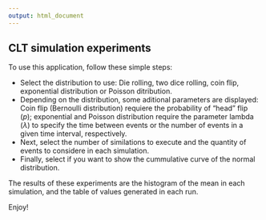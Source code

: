 ```yaml
---
output: html_document
---
```


## CLT simulation experiments

To use this application, follow these simple steps:

* Select the distribution to use: Die rolling, two dice rolling, coin flip, exponential distribution or Poisson ditribution.
* Depending on the distribution, some aditional parameters are displayed: Coin flip (Bernoulli distribution) requiere the probability of "head" flip ($p$); exponential and Poisson distribution require the parameter lambda ($\lambda$) to specify the time between events or the number of events in a given time interval, respectively.
* Next, select the number of similations to execute and the quantity of events to considere in each simulation.
* Finally, select if you want to show the cummulative curve of the normal distribution.

The results of these experiments are the histogram of the mean in each simulation, and the table of values generated in each run.

Enjoy!
